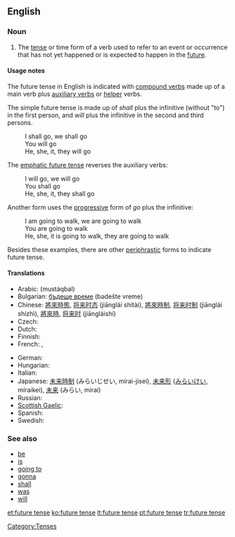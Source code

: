 ==English==

===Noun===
{{en-noun|sg=[[future]] [[tense]]}}

# {{grammar}} The [[tense]] or time form of a verb used to refer to an event or occurrence that has not yet happened or is expected to happen in the [[future]].

====Usage notes====
The future tense in English is indicated with [[compound verb]]s made up of a main verb plus [[auxiliary verb]]s or [[helper]] verbs.

The simple future tense is made up of ''shall'' plus the infinitive (without "to") in the first person, and ''will'' plus the infinitive in the second and third persons.
: I shall go, we shall go
: You will go
: He, she, it, they will go

The [[emphatic future tense]] reverses the auxiliary verbs:
: I will go, we will go
: You shall go
: He, she, it, they shall go

Another form uses the [[progressive]] form of ''go'' plus the infinitive:
: I am going to walk, we are going to walk
: You are going to walk
: He, she, it is going to walk, they are going to walk

Besides these examples, there are other [[periphrastic]] forms to indicate future tense.

====Translations====
{{trans-top|time form of a verb}}
* Arabic: {{Arab|[[مستقبل]]}} (mustáqbal)
* Bulgarian: [[бъдеще време]] (bədešte vreme) {{n}}
* Chinese: [[將來時態]], [[将来时态]] (jiānglái shítài), [[將來時制]], [[将来时制]] (jiānglái shízhì), [[將來時]], [[将来时]] (jiāngláishí)
* Czech: {{t-|cs|budoucí čas}}
* Dutch: {{t+|nl|toekomende tijd|m}}
* Finnish: {{t+|fi|futuuri}}
* French: {{t+|fr|futur|m}}, {{t+|fr|futur simple|m}}
{{trans-mid}}
* German: {{t+|de|Futur|n}}
* Hungarian: {{t+|hu|jövő idő}}
* Italian: {{t+|it|futuro|m}}
* Japanese: [[未来時制]] (みらいじせい, mírai-jisei), [[未来形]] ([[みらいけい]], míraikei), [[未来]] (みらい, mírai) 
* Russian: {{t+|ru|будущее время|n|tr=búduščeje vrémja}}
* [[Scottish Gaelic]]: {{t-|gd|tràth teachdail|m|xs=Scottish Gaelic}}
* Spanish: {{t+|es|futuro|m}}
* Swedish: {{t-|sv|futurum}}
{{trans-bottom}}

===See also===
* [[be]]
* [[is]]
* [[going to]]
* [[gonna]]
* [[shall]]
* [[was]]
* [[will]]

[[Category:Tenses]]

[[et:future tense]]
[[ko:future tense]]
[[lt:future tense]]
[[pt:future tense]]
[[tr:future tense]]